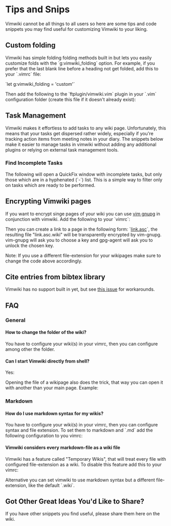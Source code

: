 = Tips and Snips =

Vimwiki cannot be all things to all users so here are some tips and code
snippets you may find useful for customizing Vimwiki to your liking.

== Custom folding ==

Vimwiki has simple folding folding methods built in but lets you easily
customize folds with the `g:vimwiki_folding` option. For example, if you prefer
that the last blank line before a heading not get folded, add this to your
`.vimrc` file:

`let g:vimwiki_folding = 'custom'`

Then add the following to the `ftplugin/vimwiki.vim` plugin in your `.vim`
configuration folder (create this file if it doesn't already exist):

{{{vim
let l:vimwiki_fold_blank_lines = 0  " set to 1 to fold blank lines
let l:vimwiki_header_type = '#'     " set to '=' for wiki syntax
setlocal foldlevel=1
setlocal foldenable
setlocal foldmethod=expr
setlocal foldexpr=Fold(v:lnum)

 function! Fold(lnum)
   let fold_level = strlen(matchstr(getline(a:lnum), '^' . l:vimwiki_header_type . '\+'))
   if (fold_level)
     return '>' . fold_level  " start a fold level
   endif
   if getline(a:lnum) =~? '\v^\s*$'
     if (strlen(matchstr(getline(a:lnum + 1), '^' . l:vimwiki_header_type . '\+')) > 0 && !g:vimwiki_fold_blank_lines)
       return '-1' " don't fold last blank line before header
     endif
   endif
   return '=' " return previous fold level
 endfunction
}}}

== Task Management ==

Vimwiki makes it effortless to add tasks to any wiki page. Unfortunately,
this means that your tasks get dispersed rather widely, especially if
you're tracking action items from meeting notes in your diary. The snippets
below make it easier to manage tasks in vimwiki without adding any additional
plugins or relying on external task management tools.

===  Find Incomplete Tasks ===

The following will open a QuickFix window with incomplete tasks, but only those
which are in a hyphenated (`-`) list. This is a simple way to filter only on
tasks which are ready to be performed.

{{{vim
function! VimwikiFindIncompleteTasks()
  lvimgrep /- \[ \]/ %:p
  lopen
endfunction

function! VimwikiFindAllIncompleteTasks()
  VimwikiSearch /- \[ \]/
  lopen
endfunction

nmap <Leader>wa :call VimwikiFindAllIncompleteTasks()<CR>
nmap <Leader>wx :call VimwikiFindIncompleteTasks()<CR>
}}}

== Encrypting Vimwiki pages ==

If you want to encrypt singe pages of your wiki you can use [[https://github.com/jamessan/vim-gnupg|vim gnupg]] in
conjunction with vimwiki. Add the following to your `vimrc`:

{{{vim
let g:GPGFilePattern = '*.\(gpg\|asc\|pgp\)\(.wiki\)\='
}}}

Then you can create a link to a page in the following form: `[[link.asc]]`, the
resulting file "link.asc.wiki" will be transparently encrypted by vim-gnupg.
vim-gnupg will ask you to choose a key and gpg-agent will ask you to unlock the
chosen key.

Note: If you use a different file-extension for your wikipages make sure to
change the code above accordingly.

== Cite entries from bibtex library ==
Vimwiki has no support built in yet, but see [[https://github.com/vimwiki/vimwiki/issues/361|this issue]] for workarounds.

== FAQ ==

=== General ===
==== How to change the folder of the wiki? ====
You have to configure your wiki(s) in your vimrc, then you can configure among
other the folder.

{{{vim
let g:vimwiki_list = [{'path': '~/mywiki/',
                      \ 'path_html': '~/mywiki_html'}]
}}}

==== Can I start Vimwiki directly from shell? ====
Yes:

{{{bash
$ vim -c VimwikiIndex
}}}

Opening the file of a wikipage also does the trick, that way you can open it
with another than your main page. Example:

{{{bash
$ alias importantpage='vim vimwiki/importantpage.wiki'
$ importantpage
}}}

=== Markdown ===

==== How do I use markdown syntax for my wikis? ====
You have to configure your wiki(s) in your vimrc, then you can configure syntax
and file extension. To set them to markdown and `.md` add the following
configuration to you vimrc:

{{{vim
let g:vimwiki_list = [{'path': '~/vimwiki/',
                      \ 'syntax': 'markdown', 'ext': '.md'}]
}}}

==== Vimwiki considers every markdown-file as a wiki file ====

Vimwiki has a feature called "Temporary Wikis", that will treat every file with
configured file-extension as a wiki. To disable this feature add this to your vimrc:

{{{vim
let g:vimwiki_global_ext = 0
}}}

Alternative you can set vimwiki to use markdown syntax but a different
file-extension, like the default `.wiki`.

== Got Other Great Ideas You'd Like to Share? ==

If you have other snippets you find useful, please share them here on the wiki.
